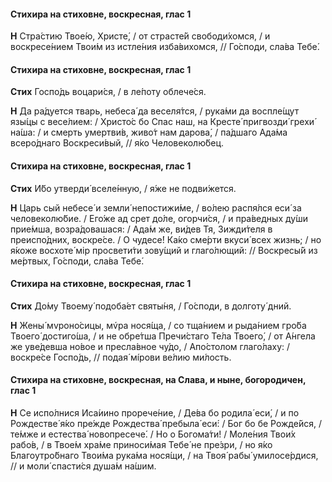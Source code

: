 #### Стихира на стиховне, воскресная, глас 1

**Н** Стра́стию Твое́ю, Христе́, / от страсте́й свободи́хомся, / и воскресе́нием Твои́м из истле́ния изба́вихомся, // Го́споди, сла́ва Тебе́.

#### Стихира на стиховне, воскресная, глас 1

**Стих** Госпо́дь воцари́ся, / в ле́поту облече́ся.

**Н** Да ра́дуется тварь, небеса́ да веселя́тся, / рука́ми да воспле́щут язы́цы с весе́лием: / Христо́с бо Спас наш, на Кресте́ пригвозди́ грехи́ на́ша: / и смерть умертви́в, живо́т нам дарова́, / па́дшаго Ада́ма всеро́днаго Воскреси́вый, // я́ко Человеколю́бец.

#### Стихира на стиховне, воскресная, глас 1

**Стих** И́бо утверди́ вселе́нную, / я́же не подви́жется.

**Н** Царь сый небесе́ и земли́ непостижи́ме, / во́лею распя́лся еси́ за человеколю́бие. / Его́же ад срет до́ле, огорчи́ся, / и пра́ведных ду́ши прие́мша, возра́довашася: / Ада́м же, ви́дев Тя, Зижди́теля в преиспо́дних, воскре́се. / О чудесе́! Ка́ко сме́рти вкуси́ всех жизнь; / но я́коже восхоте́ мiр просвети́ти зову́щий и глаго́лющий: // Воскресы́й из ме́ртвых, Го́споди, сла́ва Тебе́.

#### Стихира на стиховне, воскресная, глас 1

**Стих** До́му Твоему́ подоба́ет святы́ня, / Го́споди, в долготу́ дний.

**Н** Жены́ мvроно́сицы, мv́ра нося́ща, / со тща́нием и рыда́нием гро́ба Твоего́ достиго́ша, / и не обре́тша Пречи́стаго Те́ла Твоего́, / от А́нгела же уве́девша но́вое и пресла́вное чу́до, / Апо́столом глаго́лаху: / воскре́се Госпо́дь, // подая́ мíрови ве́лию ми́лость.

#### Стихира на стиховне, воскресная, на Слава, и ныне, богородичен, глас 1

**Н** Се испо́лнися Иса́иино прорече́ние, / Де́ва бо родила́ еси́, / и по Рождестве́ я́ко пре́жде Рождества́ пребыла́ еси́: / Бог бо бе Рожде́йся, / те́мже и естества́ новопресече́. / Но о Богома́ти! / Моле́ния Твои́х рабо́в, / в Твое́м хра́ме приноси́мая Тебе́ не пре́зри, / но я́ко Благоутро́бнаго Твои́ма рука́ма нося́щи, / на Твоя́ рабы́ умилосе́рдися, // и моли́ спасти́ся душа́м на́шим.
